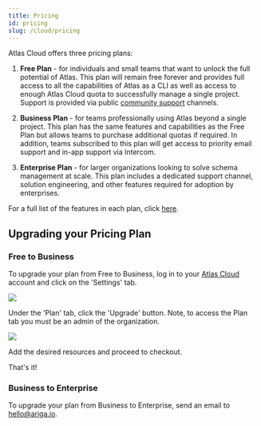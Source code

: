 ```yaml
---
title: Pricing
id: pricing
slug: /cloud/pricing
---
```


Atlas Cloud offers three pricing plans:

1. **Free Plan** - for individuals and small teams that want to unlock the full potential of Atlas. This plan will remain
free forever and provides full access to all the capabilities of Atlas as a CLI as well as access to enough Atlas Cloud
quota to successfully manage a single project. Support is provided via public [community support](https://atlasgo.io/support)
channels.

2. **Business Plan** - for teams professionally using Atlas beyond a single project. This plan has the same features and
capabilities as the Free Plan but allows teams to purchase additional quotas if required. In addition, teams subscribed
to this plan will get access to priority email support and in-app support via Intercom.

3. **Enterprise Plan** - for larger organizations looking to solve schema management at scale. This plan includes a
dedicated support channel, solution engineering, and other features required for adoption by enterprises.

For a full list of the features in each plan, click [here](https://atlasgo.cloud/pricing).

## Upgrading your Pricing Plan

### Free to Business
To upgrade your plan from Free to Business, log in to your [Atlas Cloud](https://auth.atlasgo.cloud/login) account and click on the 'Settings' tab.

![](https://atlasgo.io/uploads/cloud/images/pricing-settings.png)

Under the 'Plan' tab, click the 'Upgrade' button. Note, to access the Plan tab you must be an admin of the organization.

![](https://atlasgo.io/uploads/cloud/images/pricing-modal.png)

Add the desired resources and proceed to checkout.

That's it!

### Business to Enterprise
To upgrade your plan from Business to Enterprise, send an email to <hello@ariga.io>.





